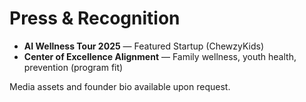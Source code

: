 # Press & Recognition

- **AI Wellness Tour 2025** — Featured Startup (ChewzyKids)
- **Center of Excellence Alignment** — Family wellness, youth health, prevention (program fit)

Media assets and founder bio available upon request.
